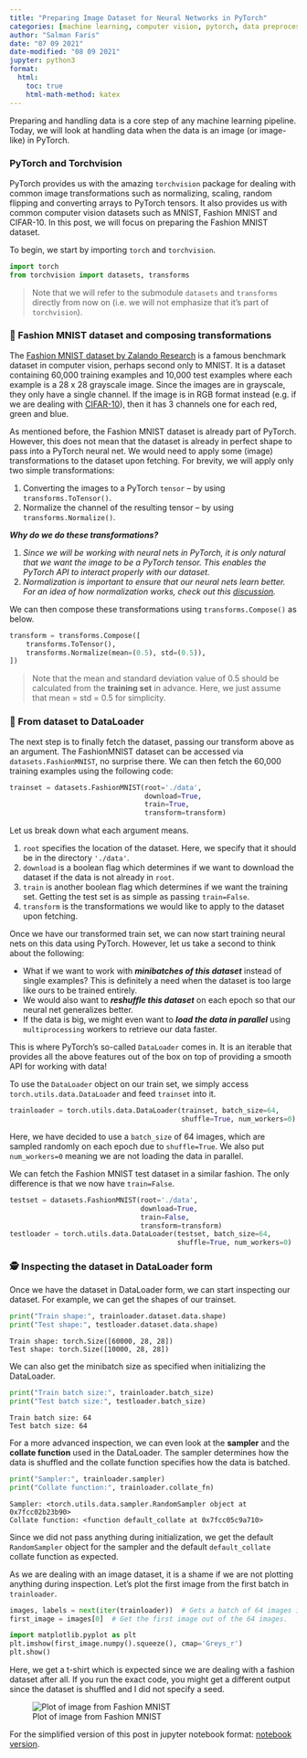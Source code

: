 ```yaml
---
title: "Preparing Image Dataset for Neural Networks in PyTorch"
categories: [machine learning, computer vision, pytorch, data preprocessing]
author: "Salman Faris"
date: "07 09 2021"
date-modified: "08 09 2021"
jupyter: python3
format:
  html:
    toc: true
    html-math-method: katex
---
```

Preparing and handling data is a core step of any machine learning pipeline. Today, we will look at handling data when the data is an image (or image-like) in PyTorch.

### PyTorch and Torchvision

PyTorch provides us with the amazing `torchvision` package for dealing with common image transformations such as normalizing, scaling, random flipping and converting arrays to PyTorch tensors. It also provides us with common computer vision datasets such as MNIST, Fashion MNIST and CIFAR-10. In this post, we will focus on preparing the Fashion MNIST dataset.

To begin, we start by importing `torch` and `torchvision`.

```python
import torch
from torchvision import datasets, transforms
```

> Note that we will refer to the submodule `datasets` and `transforms` directly from now on (i.e. we will not emphasize that it's part of `torchvision`).

### 👜 Fashion MNIST dataset and composing transformations

The [Fashion MNIST dataset by Zalando Research](https://github.com/zalandoresearch/fashion-mnist) is a famous benchmark dataset in computer vision, perhaps second only to MNIST. It is a dataset containing 60,000 training examples and 10,000 test examples where each example is a 28 x 28 grayscale image. Since the images are in grayscale, they only have a single channel. If the image is in RGB format instead (e.g. if we are dealing with [CIFAR-10](https://www.cs.toronto.edu/~kriz/cifar.html)), then it has 3 channels one for each red, green and blue.

As mentioned before, the Fashion MNIST dataset is already part of PyTorch. However, this does not mean that the dataset is already in perfect shape to pass into a PyTorch neural net. We would need to apply some (image) transformations to the dataset upon fetching. For brevity, we will apply only two simple transformations:

1. Converting the images to a PyTorch `tensor` – by using `transforms.ToTensor()`.
2. Normalize the channel of the resulting tensor – by using `transforms.Normalize()`.

**_Why do we do these transformations?_**

1. _Since we will be working with neural nets in PyTorch, it is only natural that we want the image to be a PyTorch tensor. This enables the PyTorch API to interact properly with our dataset._
2. _Normalization is important to ensure that our neural nets learn better. For an idea of how normalization works, check out this [discussion](https://discuss.pytorch.org/t/understanding-transform-normalize/21730/2)._

We can then compose these transformations using `transforms.Compose()` as below.

```python
transform = transforms.Compose([
    transforms.ToTensor(),
    transforms.Normalize(mean=(0.5), std=(0.5)),
])
```

> Note that the mean and standard deviation value of 0.5 should be calculated from the **training set** in advance. Here, we just assume that mean = std = 0.5 for simplicity.

### 💾 From dataset to DataLoader

The next step is to finally fetch the dataset, passing our transform above as an argument. The FashionMNIST dataset can be accessed via `datasets.FashionMNIST`, no surprise there. We can then fetch the 60,000 training examples using the following code:

```python
trainset = datasets.FashionMNIST(root='./data',
                                 download=True,
                                 train=True,
                                 transform=transform)
```

Let us break down what each argument means.

1. `root` specifies the location of the dataset. Here, we specify that it should be in the directory `'./data'`.
2. `download` is a boolean flag which determines if we want to download the dataset if the data is not already in `root`.
3. `train` is another boolean flag which determines if we want the training set. Getting the test set is as simple as passing `train=False`.
4. `transform` is the transformations we would like to apply to the dataset upon fetching.

Once we have our transformed train set, we can now start training neural nets on this data using PyTorch. However, let us take a second to think about the following:

- What if we want to work with **_minibatches of this dataset_** instead of single examples? This is definitely a need when the dataset is too large like ours to be trained entirely.
- We would also want to **_reshuffle this dataset_** on each epoch so that our neural net generalizes better.
- If the data is big, we might even want to **_load the data in parallel_** using `multiprocessing` workers to retrieve our data faster.

This is where PyTorch's so-called `DataLoader` comes in. It is an iterable that provides all the above features out of the box on top of providing a smooth API for working with data!

To use the `DataLoader` object on our train set, we simply access `torch.utils.data.DataLoader` and feed `trainset` into it.

```python
trainloader = torch.utils.data.DataLoader(trainset, batch_size=64,
                                          shuffle=True, num_workers=0)
```

Here, we have decided to use a `batch_size` of 64 images, which are sampled randomly on each epoch due to `shuffle=True`. We also put `num_workers=0` meaning we are not loading the data in parallel.

We can fetch the Fashion MNIST test dataset in a similar fashion. The only difference is that we now have `train=False`.

```python
testset = datasets.FashionMNIST(root='./data',
                                download=True,
                                train=False,
                                transform=transform)
testloader = torch.utils.data.DataLoader(testset, batch_size=64,
                                         shuffle=True, num_workers=0)
```

### 🕵️ Inspecting the dataset in DataLoader form

Once we have the dataset in DataLoader form, we can start inspecting our dataset. For example, we can get the shapes of our trainset.

```python
print("Train shape:", trainloader.dataset.data.shape)
print("Test shape:", testloader.dataset.data.shape)
```

```text
Train shape: torch.Size([60000, 28, 28])
Test shape: torch.Size([10000, 28, 28])
```

We can also get the minibatch size as specified when initializing the DataLoader.

```python
print("Train batch size:", trainloader.batch_size)
print("Test batch size:", testloader.batch_size)
```

```text
Train batch size: 64
Test batch size: 64
```

For a more advanced inspection, we can even look at the **sampler** and the **collate function** used in the DataLoader. The sampler determines how the data is shuffled and the collate function specifies how the data is batched.

```python
print("Sampler:", trainloader.sampler)
print("Collate function:", trainloader.collate_fn)
```

```text
Sampler: <torch.utils.data.sampler.RandomSampler object at 0x7fcc02b23b90>
Collate function: <function default_collate at 0x7fcc05c9a710>
```

Since we did not pass anything during initialization, we get the default `RandomSampler` object for the sampler and the default `default_collate` collate function as expected.

As we are dealing with an image dataset, it is a shame if we are not plotting anything during inspection. Let's plot the first image from the first batch in `trainloader`.

```python
images, labels = next(iter(trainloader))  # Gets a batch of 64 images in the training set
first_image = images[0]  # Get the first image out of the 64 images.

import matplotlib.pyplot as plt
plt.imshow(first_image.numpy().squeeze(), cmap='Greys_r')
plt.show()
```

Here, we get a t-shirt which is expected since we are dealing with a fashion dataset after all. If you run the exact code, you might get a different output since the dataset is shuffled and I did not specify a seed.

![Plot of image from Fashion MNIST](2021-09-07-tshirt.png)

For the simplified version of this post in jupyter notebook format: [notebook version](https://github.com/salfaris/notebooks/blob/main/2021_09_07_preparing_image_dataset_in_pytorch.ipynb).
